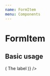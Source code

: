 ```yaml
---
name: FormItem
menu: Components
---
```




# FormItem

<PropsTable of={FormItem} />

## Basic usage

<Playground>
  <FormWrapper
    validationSchema={Yup.object().shape({
      textInput: Yup.string().required(),
    })}
    render={() => (
      <FormItem name="textInput">
        <FormItem.Label>The label</FormItem.Label>
        <FormItem.Input
          FormikComponent={FastField}
          component={TextInput}
          placeholder="Placeholder"
        />
        <FormItem.Error />
      </FormItem>
    )}
  />
</Playground>
